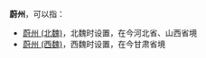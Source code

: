 '''蔚州'''，可以指：
*[[蔚州_(北魏)|蔚州 (北魏)]]，北魏时设置，在今河北省、山西省境
*[[蔚州_(西魏)|蔚州 (西魏)]]，西魏时设置，在今甘肃省境

{{Disambig|W|cat=二字中国州名消歧义}}